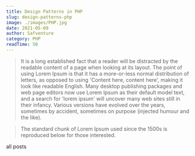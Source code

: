 ```yaml
---
title: Design Patterns in PHP
slug: design-patterns-php
image: ./images/PHP.jpg
date: 2021-05-09
author: Safventure
category: PHP
readTime: 50
---
```




<blockquote>
 It is a long established fact that a reader will be distracted by the readable content of a page when looking at its layout. The point of using Lorem Ipsum is that it has a more-or-less normal distribution of letters, as opposed to using 'Content here, content here', making it look like readable English. Many desktop publishing packages and web page editors now use Lorem Ipsum as their default model text, and a search for 'lorem ipsum' will uncover many web sites still in their infancy. Various versions have evolved over the years, sometimes by accident, sometimes on purpose (injected humour and the like).
</blockquote>

<blockquote display="info">
 The standard chunk of Lorem Ipsum used since the 1500s is reproduced below for those interested. 
</blockquote>


<Link to="/posts" className="btn center-btn">
  all posts
</Link>
